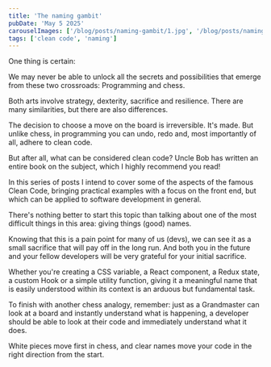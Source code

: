 ```yaml
---
title: 'The naming gambit'
pubDate: 'May 5 2025'
carouselImages: ['/blog/posts/naming-gambit/1.jpg', '/blog/posts/naming-gambit/2.jpg', '/blog/posts/naming-gambit/3.jpg', '/blog/posts/naming-gambit/4.jpg', '/blog/posts/naming-gambit/5.jpg', '/blog/posts/naming-gambit/6.jpg', '/blog/posts/naming-gambit/7.jpg']
tags: ['clean code', 'naming']
---
```

One thing is certain:

We may never be able to unlock all the secrets and possibilities that emerge from these two crossroads: Programming and chess.

Both arts involve strategy, dexterity, sacrifice and resilience. There are many similarities, but there are also differences.

The decision to choose a move on the board is irreversible. It's made. But unlike chess, in programming you can undo, redo and, most importantly of all, adhere to clean code.

But after all, what can be considered clean code? Uncle Bob has written an entire book on the subject, which I highly recommend you read!

In this series of posts I intend to cover some of the aspects of the famous Clean Code, bringing practical examples with a focus on the front end, but which can be applied to software development in general.

There's nothing better to start this topic than talking about one of the most difficult things in this area: giving things (good) names.

Knowing that this is a pain point for many of us (devs), we can see it as a small sacrifice that will pay off in the long run. And both you in the future and your fellow developers will be very grateful for your initial sacrifice.

Whether you're creating a CSS variable, a React component, a Redux state, a custom Hook or a simple utility function, giving it a meaningful name that is easily understood within its context is an arduous but fundamental task.

To finish with another chess analogy, remember: just as a Grandmaster can look at a board and instantly understand what is happening, a developer should be able to look at their code and immediately understand what it does.

White pieces move first in chess, and clear names move your code in the right direction from the start.
